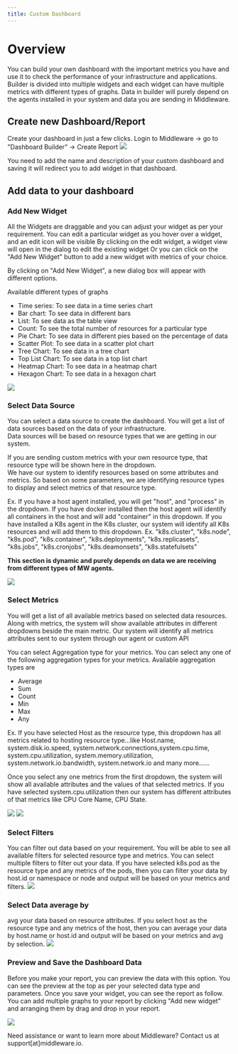 ---
title: Custom Dashboard
---

# Overview

You can build your own dashboard with the important metrics you have and use it to check the performance of your infrastructure and applications.\
Builder is divided into multiple widgets and each widget can have multiple metrics with different types of graphs. Data in builder will purely depend on the agents installed in your system and data you are sending in Middleware.

Create new Dashboard/Report
---------------------------
Create your dashboard in just a few clicks.
Login to Middleware -> go to "Dashboard Builder" -> Create Report
<img src="/images/custom-dashboard/c1.png" />

You need to add the name and description of your custom dashboard and saving it will redirect you to add widget in that dashboard.

Add data to your dashboard
--------------------------
### Add New Widget
All the Widgets are draggable and you can adjust your widget as per your requirement. You can edit a particular widget as you hover over a widget, and an edit icon will be visible By clicking on the edit widget, a widget view will open in the dialog to edit the existing widget Or you can click on the "Add New Widget" button to add a new widget with metrics of your choice.

By clicking on "Add New Widget", a new dialog box will appear with different options.

Available different types of graphs

-   Time series: To see data in a time series chart
-   Bar chart: To see data in different bars
-   List: To see data as the table view
-   Count: To see the total number of resources for a particular type
-   Pie Chart: To see data in different pies based on the percentage of data
-   Scatter Plot: To see data in a scatter plot chart
-   Tree Chart: To see data in a tree chart
-   Top List Chart: To see data in a top list chart
-   Heatmap Chart: To see data in a heatmap chart
-   Hexagon Chart: To see data in a hexagon chart

<img src="/images/custom-dashboard/available_chart_types.png" />

### Select Data Source
You can select a data source to create the dashboard. You will get a list of data sources based on the data of your infrastructure.\
Data sources will be based on resource types that we are getting in our system.

If you are sending custom metrics with your own resource type, that resource type will be shown here in the dropdown.\
We have our system to identify resources based on some attributes and metrics. So based on some parameters, we are identifying resource types to display and select metrics of that resource type.

Ex. If you have a host agent installed, you will get "host", and "process" in the dropdown. If you have docker installed then the host agent will identify all containers in the host and will add "container" in this dropdown. If you have installed a K8s agent in the K8s cluster, our system will identify all K8s resources and will add them to this dropdown. Ex. "k8s.cluster", "k8s.node", "k8s.pod", "k8s.container", "k8s.deployments", "k8s.replicasets", "k8s.jobs", "k8s.cronjobs", "k8s.deamonsets", "k8s.statefulsets"

**This section is dynamic and purely depends on data we are receiving from different types of MW agents.**

<img src="/images/custom-dashboard/data_sources.png" />

### Select Metrics
You will get a list of all available metrics based on selected data resources. Along with metrics, the system will show available attributes in different dropdowns beside the main metric. Our system will identify all metrics attributes sent to our system through our agent or custom API

You can select Aggregation type for your metrics. You can select any one of the following aggregation types for your metrics.
Available aggregation types are
-   Average
-   Sum
-   Count
-   Min
-   Max
-   Any

Ex. If you have selected Host as the resource type, this dropdown has all metrics related to hosting resource type...like Host.name, system.disk.io.speed, system.network.connections,system.cpu.time, system.cpu.utilization, system.memory.utilization, system.network.io.bandwidth, system.network.io and many more......

Once you select any one metrics from the first dropdown, the system will show all available attributes and the values of that selected metrics. If you have selected system.cpu.utilization then our system has different attributes of that metrics like CPU Core Name, CPU State.

<img src="/images/custom-dashboard/metrics.png" />
<img src="/images/custom-dashboard/attributes.png" />

### Select Filters
You can filter out data based on your requirement. You will be able to see all available filters for selected resource type and metrics. You can select multiple filters to filter out your data. If you have selected k8s.pod as the resource type and any metrics of the pods, then you can filter your data by host.id or namespace or node and output will be based on your metrics and filters.
<img src="/images/custom-dashboard/filters.png" />

### Select Data average by
avg your data based on resource attributes. If you select host as the resource type and any metrics of the host, then you can average your data by host.name or host.id and output will be based on your metrics and avg by selection.
<img src="/images/custom-dashboard/average_by.png" />

### Preview and Save the Dashboard Data
Before you make your report, you can preview the data with this option. You can see the preview at the top as per your selected data type and parameters.
Once you save your widget, you can see the report as follow. You can add multiple graphs to your report by clicking "Add new widget" and arranging them by drag and drop in your report.

<img src="/images/custom-dashboard/example.png" />

<Note> Need assistance or want to learn more about Middleware? Contact us at support[at]middleware.io. </Note>